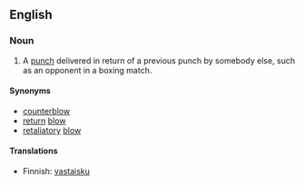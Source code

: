 ==English==
===Noun===
{{en-noun-reg-es}}

# A [[punch]] delivered in return of a previous punch by somebody else, such as an opponent in a boxing match.

====Synonyms====
*[[counterblow]]
*[[return]] [[blow]]
*[[retaliatory]] [[blow]]

====Translations====
{{top}}
*Finnish: [[vastaisku]]
{{bottom}}